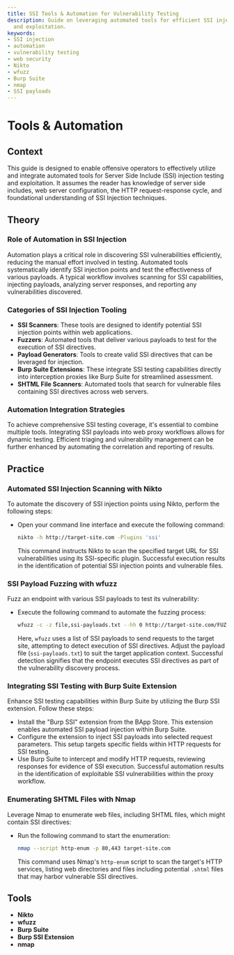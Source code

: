 ```yaml
---
title: SSI Tools & Automation for Vulnerability Testing
description: Guide on leveraging automated tools for efficient SSI injection testing
  and exploitation.
keywords:
- SSI injection
- automation
- vulnerability testing
- web security
- Nikto
- wfuzz
- Burp Suite
- nmap
- SSI payloads
---
```


# Tools & Automation

## Context

This guide is designed to enable offensive operators to effectively utilize and integrate automated tools for Server Side Include (SSI) injection testing and exploitation. It assumes the reader has knowledge of server side includes, web server configuration, the HTTP request-response cycle, and foundational understanding of SSI Injection techniques.

## Theory

### Role of Automation in SSI Injection

Automation plays a critical role in discovering SSI vulnerabilities efficiently, reducing the manual effort involved in testing. Automated tools systematically identify SSI injection points and test the effectiveness of various payloads. A typical workflow involves scanning for SSI capabilities, injecting payloads, analyzing server responses, and reporting any vulnerabilities discovered.

### Categories of SSI Injection Tooling

- **SSI Scanners**: These tools are designed to identify potential SSI injection points within web applications.
- **Fuzzers**: Automated tools that deliver various payloads to test for the execution of SSI directives.
- **Payload Generators**: Tools to create valid SSI directives that can be leveraged for injection.
- **Burp Suite Extensions**: These integrate SSI testing capabilities directly into interception proxies like Burp Suite for streamlined assessment.
- **SHTML File Scanners**: Automated tools that search for vulnerable files containing SSI directives across web servers.

### Automation Integration Strategies

To achieve comprehensive SSI testing coverage, it's essential to combine multiple tools. Integrating SSI payloads into web proxy workflows allows for dynamic testing. Efficient triaging and vulnerability management can be further enhanced by automating the correlation and reporting of results.

## Practice

### Automated SSI Injection Scanning with Nikto

To automate the discovery of SSI injection points using Nikto, perform the following steps:

- Open your command line interface and execute the following command:
  
  ```bash
  nikto -h http://target-site.com -Plugins 'ssi'
  ```

  This command instructs Nikto to scan the specified target URL for SSI vulnerabilities using its SSI-specific plugin. Successful execution results in the identification of potential SSI injection points and vulnerable files.

### SSI Payload Fuzzing with wfuzz

Fuzz an endpoint with various SSI payloads to test its vulnerability:

- Execute the following command to automate the fuzzing process:

  ```bash
  wfuzz -c -z file,ssi-payloads.txt --hh 0 http://target-site.com/FUZZ
  ```

  Here, `wfuzz` uses a list of SSI payloads to send requests to the target site, attempting to detect execution of SSI directives. Adjust the payload file (`ssi-payloads.txt`) to suit the target application context. Successful detection signifies that the endpoint executes SSI directives as part of the vulnerability discovery process.

### Integrating SSI Testing with Burp Suite Extension

Enhance SSI testing capabilities within Burp Suite by utilizing the Burp SSI extension. Follow these steps:

- Install the "Burp SSI" extension from the BApp Store. This extension enables automated SSI payload injection within Burp Suite.
- Configure the extension to inject SSI payloads into selected request parameters. This setup targets specific fields within HTTP requests for SSI testing.
- Use Burp Suite to intercept and modify HTTP requests, reviewing responses for evidence of SSI execution. Successful automation results in the identification of exploitable SSI vulnerabilities within the proxy workflow.

### Enumerating SHTML Files with Nmap

Leverage Nmap to enumerate web files, including SHTML files, which might contain SSI directives:

- Run the following command to start the enumeration:

  ```bash
  nmap --script http-enum -p 80,443 target-site.com
  ```

  This command uses Nmap's `http-enum` script to scan the target's HTTP services, listing web directories and files including potential `.shtml` files that may harbor vulnerable SSI directives.

## Tools

- **Nikto**
- **wfuzz**
- **Burp Suite**
- **Burp SSI Extension**
- **nmap**